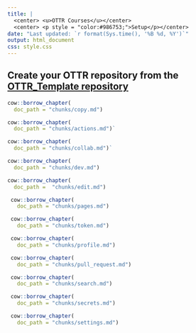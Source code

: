 ```yaml
---
title: |
  <center> <u>OTTR Courses</u></center>
  <center> <p style = "color:#986753;">Setup</p></center>
date: "Last updated: `r format(Sys.time(), '%B %d, %Y')`"
output: html_document
css: style.css
---
```




## Create your OTTR repository from the [OTTR_Template repository](https://github.com/jhudsl/OTTR_Template)

```r
cow::borrow_chapter(
  doc_path = "chunks/copy.md")
```

```r
cow::borrow_chapter(
  doc_path = "chunks/actions.md")`
```

```r
cow::borrow_chapter(
  doc_path = "chunks/collab.md")`
```

```r
cow::borrow_chapter(
  doc_path = "chunks/dev.md")
```

```r
cow::borrow_chapter(
  doc_path =  "chunks/edit.md")
```

```r
 cow::borrow_chapter(   
   doc_path = "chunks/pages.md")
```

```r
 cow::borrow_chapter(   
   doc_path = "chunks/token.md")
```

```r
 cow::borrow_chapter(   
   doc_path = "chunks/profile.md")
```

```r
 cow::borrow_chapter(   
   doc_path = "chunks/pull_request.md")
```

```r
 cow::borrow_chapter(   
   doc_path = "chunks/search.md")
```

```r
 cow::borrow_chapter(   
   doc_path = "chunks/secrets.md")
```

```r
 cow::borrow_chapter(   
   doc_path = "chunks/settings.md")
```

